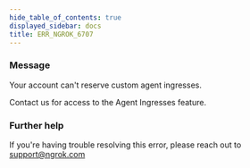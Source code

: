 ```yaml
---
hide_table_of_contents: true
displayed_sidebar: docs
title: ERR_NGROK_6707
---
```


### Message

Your account can't reserve custom agent ingresses.

Contact us for access to the Agent Ingresses feature.

<ErrorDetails />

### Further help

If you're having trouble resolving this error, please reach out to [support@ngrok.com](mailto:support@ngrok.com?subject=Help%20with%20ERR_NGROK_6707)
